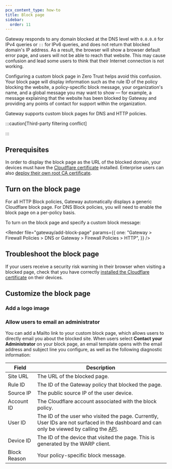 ```yaml
---
pcx_content_type: how-to
title: Block page
sidebar:
  order: 11
---
```



Gateway responds to any domain blocked at the DNS level with `0.0.0.0` for IPv4 queries or `::` for IPv6 queries, and does not return that blocked domain's IP address. As a result, the browser will show a browser default error page, and users will not be able to reach that website. This may cause confusion and lead some users to think that their Internet connection is not working.

Configuring a custom block page in Zero Trust helps avoid this confusion. Your block page will display information such as the rule ID of the policy blocking the website, a policy-specific block message, your organization's name, and a global message you may want to show — for example, a message explaining that the website has been blocked by Gateway and providing any points of contact for support within the organization.

Gateway supports custom block pages for DNS and HTTP policies.

:::caution[Third-party filtering conflict]

<Render file="gateway/third-party-warning" />

:::

## Prerequisites

In order to display the block page as the URL of the blocked domain, your devices must have the [Cloudflare certificate](/cloudflare-one/connections/connect-devices/warp/user-side-certificates/manual-deployment/) installed. Enterprise users can also [deploy their own root CA certificate](/cloudflare-one/connections/connect-devices/warp/user-side-certificates/custom-certificate/).

## Turn on the block page

For all HTTP Block policies, Gateway automatically displays a generic Cloudflare block page. For DNS Block policies, you will need to enable the block page on a per-policy basis.

To turn on the block page and specify a custom block message:

<Render
	file="gateway/add-block-page"
	params={{
		one: "Gateway > Firewall Policies > DNS or Gateway > Firewall Policies > HTTP",
	}}
/>

## Troubleshoot the block page

If your users receive a security risk warning in their browser when visiting a blocked page, check that you have correctly [installed the Cloudflare certificate](/cloudflare-one/connections/connect-devices/warp/user-side-certificates/manual-deployment/) on their devices.

## Customize the block page

<Render file="gateway/customize-block-page" />

### Add a logo image

<Render file="gateway/add-logo-image" />

### Allow users to email an administrator

You can add a Mailto link to your custom block page, which allows users to directly email you about the blocked site. When users select **Contact your Administrator** on your block page, an email template opens with the email address and subject line you configure, as well as the following diagnostic information:

| Field        | Description                                                                                                                                                                             |
| ------------ | --------------------------------------------------------------------------------------------------------------------------------------------------------------------------------------- |
| Site URL     | The URL of the blocked page.                                                                                                                                                            |
| Rule ID      | The ID of the Gateway policy that blocked the page.                                                                                                                                     |
| Source IP    | The public source IP of the user device.                                                                                                                                                |
| Account ID   | The Cloudflare account associated with the block policy.                                                                                                                                |
| User ID      | The ID of the user who visited the page. Currently, User IDs are not surfaced in the dashboard and can only be viewed by calling the [API](/api/operations/zero-trust-users-get-users). |
| Device ID    | The ID of the device that visited the page. This is generated by the WARP client.                                                                                                       |
| Block Reason | Your policy-specific block message.                                                                                                                                                     |
